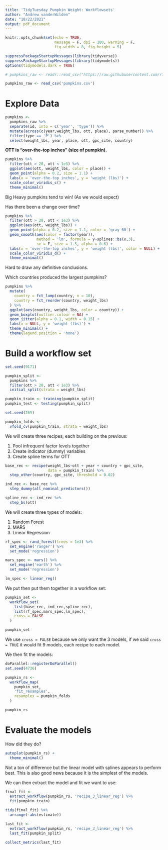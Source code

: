 ```yaml
---
title: 'TidyTuesday Pumpkin Weight: Workflowsets'
author: "Andrew vanderWilden"
date: "10/22/2021"
output: pdf_document
---
```


```r
knitr::opts_chunk$set(echo = TRUE,
                      message = F, dpi = 180, warning = F,
                      fig.width = 8, fig.height = 5)
```


```r
suppressPackageStartupMessages(library(tidyverse))
suppressPackageStartupMessages(library(tidymodels))
options(tidymodels.dark = TRUE)
```


```r
# pumpkins_raw <- readr::read_csv("https://raw.githubusercontent.com/rfordatascience/tidytuesday/master/data/2021/2021-10-19/pumpkins.csv")

pumpkins_raw <- read_csv('pumpkins.csv')
```



# Explore Data

```r
pumpkins <- 
  pumpkins_raw %>% 
  separate(id, into = c('year', 'type')) %>% 
  mutate(across(c(year,weight_lbs, ott, place), parse_number)) %>% 
  filter(type == 'P') %>% 
  select(weight_lbs, year, place, ott, gpc_site, country)
```


**OTT is "over-the-top inches" (size of pumpkin).**

```r
pumpkins %>% 
  filter(ott > 20, ott < 1e3) %>% 
  ggplot(aes(ott, weight_lbs, color = place)) +
  geom_point(alpha = 0.2, size = 1.1) +
  labs(x = 'over-the-top inches', y = 'weight (lbs)') +
  scale_color_viridis_c() +
  theme_minimal()
```


Big Heavy pumpkins tend to win! (As we would expect)

Has there been a change over time?

```r
pumpkins %>% 
  filter(ott > 20, ott < 1e3) %>% 
  ggplot(aes(ott, weight_lbs)) +
  geom_point(alpha = 0.2, size = 1.1, color = 'gray 60') +
  geom_smooth(aes(color = factor(year)),
              method = 'lm', formula = y~splines::bs(x,3),
              se = F, size = 1.5, alpha = 0.6) +
  labs(x = 'over-the-top inches', y = 'weight (lbs)', color = NULL) +
  scale_color_viridis_d() +
  theme_minimal()
```


Hard to draw any definitive conclusions.

Which countries produced the largest pumpkins?

```r
pumpkins %>% 
  mutate(
    country = fct_lump(country, n = 10),
    country = fct_reorder(country, weight_lbs)
  ) %>% 
  ggplot(aes(country, weight_lbs, color = country)) +
  geom_boxplot(outlier.colour = NA) +
  geom_jitter(alpha = 0.1, width = 0.15) +
  labs(x = NULL, y = 'weight (lbs)') +
  theme_minimal() +
  theme(legend.position = 'none')
```



# Build a workflow set


```r
set.seed(9171)

pumpkin_split <-
  pumpkins %>% 
  filter(ott > 20, ott < 1e3) %>% 
  initial_split(strata = weight_lbs)

pumpkin_train <- training(pumpkin_split)
pumpkin_test <- testing(pumpkin_split)

set.seed(269)

pumpkin_folds <-
  vfold_cv(pumpkin_train, strata = weight_lbs)
```


We will create three recipes, each building on the previous:

1. Pool infrequent factor levels together
2. Create indicator (dummy) variables
3. Create spline terms for OTT

```r
base_rec <- recipe(weight_lbs~ott + year + country + gpc_site,
                   data = pumpkin_train) %>% 
  step_other(country, gpc_site, threshold = 0.02)

ind_rec <- base_rec %>% 
  step_dummy(all_nominal_predictors())

spline_rec <- ind_rec %>% 
  step_bs(ott)
```



We will create three types of models:

1. Random Forest
2. MARS
3. Linear Regression

```r
rf_spec <- rand_forest(trees = 1e3) %>% 
  set_engine('ranger') %>% 
  set_mode('regression')

mars_spec <- mars() %>% 
  set_engine('earth') %>% 
  set_mode('regression')

lm_spec <- linear_reg()
```



We put then put them together in a workflow set:

```r
pumpkin_set <- 
  workflow_set(
    list(base_rec, ind_rec,spline_rec),
    list(rf_spec,mars_spec,lm_spec),
    cross = FALSE
  )

pumpkin_set
```


We use `cross = FALSE` because we only want the 3 models, if we said `cross = TRUE` it would fit 9 models, each recipe to each model.


We then fit the models:

```r
doParallel::registerDoParallel()
set.seed(4736)

pumpkin_rs <-
  workflow_map(
    pumpkin_set,
    'fit_resamples',
    resamples = pumpkin_folds
  )

pumpkin_rs
```



# Evaluate the models

How did they do?

```r
autoplot(pumpkin_rs) +
  theme_minimal()
```



Not a ton of difference but the linear model with splines appears to perform best. This is also good news because it is the simplest of the models.

We can then extract the model and fit we want to use:

```r
final_fit <-
  extract_workflow(pumpkin_rs, 'recipe_3_linear_reg') %>% 
  fit(pumpkin_train)
```


```r
tidy(final_fit) %>% 
  arrange(-abs(estimate))
```


```r
last_fit <-
  extract_workflow(pumpkin_rs, 'recipe_3_linear_reg') %>% 
  last_fit(pumpkin_split)

collect_metrics(last_fit)
```




